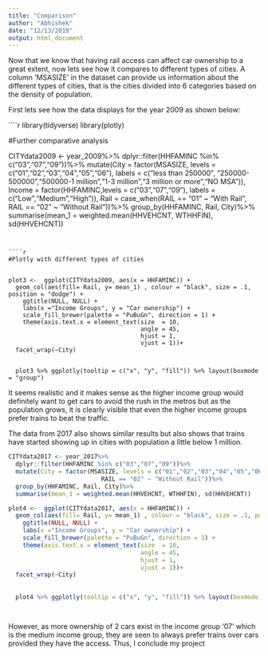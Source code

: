 ```yaml
---
title: "Comparison"
author: "Abhishek"
date: "12/13/2019"
output: html_document
---
```


Now that we know that having rail access can affect car ownership to a great extent, now lets see how it compares to different types of cities. A column 'MSASIZE' in the dataset can provide us information about the different types of cities, that is the cities divided into 6 categories based on the density of population.

First lets see how the data displays for the year 2009 as shown below:

````r
library(tidyverse)
library(plotly)

#Further comparative analysis

CITYdata2009 <- year_2009%>%
  dplyr::filter(HHFAMINC %in% c("03","07","09"))%>%
  mutate(City = factor(MSASIZE, levels = c("01","02","03","04","05","06"), labels = c("less than 250000", "250000-500000","500000-1 million","1-3 million","3 million or more","NO MSA")), Income = factor(HHFAMINC,levels = c("03","07","09"), labels = c("Low","Medium","High")), Rail = case_when(RAIL == "01" ~ "With Rail",
                          RAIL == "02" ~ "Without Rail"))%>%
  group_by(HHFAMINC, Rail, City)%>%
  summarise(mean_1 = weighted.mean(HHVEHCNT, WTHHFIN), sd(HHVEHCNT))

```


````r

#Plotly with different types of cities


plot3 <-  ggplot(CITYdata2009, aes(x = HHFAMINC)) + 
  geom_col(aes(fill= Rail, y= mean_1) , colour = "black", size = .1, position = "dodge") +
    ggtitle(NULL, NULL) +
    labs(x ="Income Groups", y = "Car ownership") +
    scale_fill_brewer(palette = "PuBuGn", direction = 1) + 
    theme(axis.text.x = element_text(size  = 10, 
                                     angle = 45,
                                     hjust = 1,
                                     vjust = 1))+
  facet_wrap(~City)
  
  
  plot3 %>% ggplotly(tooltip = c("x", "y", "fill")) %>% layout(boxmode = "group")

```

It seems realistic and it makes sense as the higher income group would definitely want to get cars to avoid the rush in the metros but as the population grows, it is clearly visible that even the higher income groups prefer trains to beat the traffic.

The data from 2017 also shows similar results but also shows that trains have started showing up in cities with population a little below 1 million. 


```r
CITYdata2017 <- year_2017%>%
  dplyr::filter(HHFAMINC %in% c("03","07","09"))%>%
  mutate(City = factor(MSASIZE, levels = c("01","02","03","04","05","06"), labels = c("less than 250000", "250000-500000","500000-1 million","1-3 million","3 million or more","NO MSA")), Income = factor(HHFAMINC,levels = c("03","07","09"), labels = c("Low","Medium","High")), Rail = case_when(RAIL == "01" ~ "With Rail",
                          RAIL == "02" ~ "Without Rail"))%>%
  group_by(HHFAMINC, Rail, City)%>%
  summarise(mean_1 = weighted.mean(HHVEHCNT, WTHHFIN), sd(HHVEHCNT))
```


```r

plot4 <-  ggplot(CITYdata2017, aes(x = HHFAMINC)) + 
  geom_col(aes(fill= Rail, y= mean_1) , colour = "black", size = .1, position = "dodge") +
    ggtitle(NULL, NULL) +
    labs(x ="Income Groups", y = "Car ownership") +
    scale_fill_brewer(palette = "PuBuGn", direction = 1) + 
    theme(axis.text.x = element_text(size  = 10, 
                                     angle = 45,
                                     hjust = 1,
                                     vjust = 1))+
  facet_wrap(~City)
  
  
  plot4 %>% ggplotly(tooltip = c("x", "y", "fill")) %>% layout(boxmode = "group")




```


However, as more ownership of 2 cars exist in the income group '07' which is the medium income group, they are seen to always prefer trains over cars provided they have the access. Thus, I conclude my project